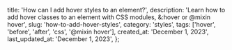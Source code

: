 
  title: 'How can I add hover styles to an element?',
  description:
    'Learn how to add hover classes to an element with CSS modules, &:hover or @mixin hover',
  slug: 'how-to-add-hover-styles',
  category: 'styles',
  tags: ['hover', 'before', 'after', 'css', '@mixin hover'],
  created_at: 'December 1, 2023',
  last_updated_at: 'December 1, 2023',
};

